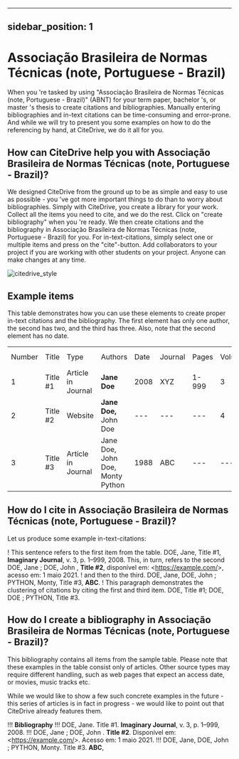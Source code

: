 
---
sidebar_position: 1
---

# Associação Brasileira de Normas Técnicas (note, Portuguese - Brazil)

When you 're tasked by using "Associação Brasileira de Normas Técnicas (note, Portuguese - Brazil)" (ABNT) for your term paper, bachelor 's, or master 's thesis to create citations and bibliographies.
Manually entering bibliographies and in-text citations can be time-consuming and error-prone. And while we will try to present you some examples on how to do the referencing by hand, at CiteDrive, we do it all for you.

<!---
## About  Associação Brasileira de Normas Técnicas (note, Portuguese - Brazil)

* Title: Associação Brasileira de Normas Técnicas (note, Portuguese - Brazil)
* Short Title (Id): ABNT)
* Authors: Associação Brasileira de Normas Técnicas (note, Portuguese - Brazil)
* Download: Associação Brasileira de Normas Técnicas (note, Portuguese - Brazil)
 --->

## How can CiteDrive help you with Associação Brasileira de Normas Técnicas (note, Portuguese - Brazil)?

We designed CiteDrive from the ground up to be as simple and easy to use as possible - you 've got more important things to do than to worry about bibliographies. Simply with CiteDrive, you create a library for your work. Collect all the items you need to cite, and we do the rest. Click on "create bibliography" when you 're ready. We then create citations and the bibliography in Associação Brasileira de Normas Técnicas (note, Portuguese - Brazil) for you. For in-text-citations, simply select one or multiple items and press on the "cite"-button. Add collaborators to your project if you are working with other students on your project. Anyone can make changes at any time.


![citedrive_style](images/associacao-brasileira-de-normas-tecnicas-note-portuguese--brazil.svg "Choose Associação Brasileira de Normas Técnicas (note, Portuguese - Brazil) in the CiteDrive App")


## Example items

This table demonstrates how you can use these elements to create proper in-text citations and the bibliography. The first element has only one author, the second has two, and the third has three. Also, note that the second element has no date.


<table>
  <tr>
   <td>Number
   </td>
   <td>Title
   </td>
   <td>Type
   </td>
   <td>Authors
   </td>
   <td>Date
   </td>
   <td>Journal
   </td>
   <td>Pages
   </td>
   <td>Volume
   </td>
   <td>Issue
   </td>
   <td>Access Date
   </td>
  </tr>
  <tr>
   <td>1
   </td>
   <td>Title #1
   </td>
   <td>Article in Journal
   </td>
   <td><strong>Jane Doe</strong>
   </td>
   <td>2008
   </td>
   <td>XYZ
   </td>
   <td>1-999
   </td>
   <td>3
   </td>
   <td>2
   </td>
   <td>--
   </td>
  </tr>
  <tr>
   <td>
2
   </td>
   <td>Title #2
   </td>
   <td>Website
   </td>
   <td><strong>Jane Doe, </strong>John Doe
   </td>
   <td>---
   </td>
   <td>---
   </td>
   <td>---
   </td>
   <td>4
   </td>
   <td>---
   </td>
   <td>2020-05-01
   </td>
  </tr>
  <tr>
   <td>3
   </td>
   <td>Title #3
   </td>
   <td>Article in Journal
   </td>
   <td>Jane Doe, John Doe, Monty Python
   </td>
   <td>1988
   </td>
   <td>ABC
   </td>
   <td>---
   </td>
   <td>---
   </td>
   <td>16
   </td>
   <td>---
   </td>
  </tr>
</table>



## How do I cite in  Associação Brasileira de Normas Técnicas (note, Portuguese - Brazil)?

Let us produce some example in-text-citations:

! This sentence refers to the first item from the table. DOE, Jane, Title #1, <b>Imaginary Journal</b>, v. 3, p. 1–999, 2008. This, in turn, refers to the second DOE, Jane ;  DOE, John , <b>Title #2</b>, disponível em: &lt;https://example.com/&gt;, acesso em: 1 maio 2021.
! and then to the third.  DOE, Jane, DOE, John ;  PYTHON, Monty, Title #3, <b>ABC</b>.
! This paragraph demonstrates the clustering of citations by citing the first and third item. DOE, Title #1; DOE, DOE ;  PYTHON, Title #3.



## How do I create a bibliography in Associação Brasileira de Normas Técnicas (note, Portuguese - Brazil)?

This bibliography contains all items from the sample table. Please note that these examples in the table consist only of articles. Other source types may require different handling, such as web pages that expect an access date, or movies, music tracks etc.

While we would like to show a few such concrete examples in the future - this series of articles is in fact in progress - we would like to point out that CiteDrive already features them.


!!! **Bibliography**
!!! DOE, Jane. Title #1. <b>Imaginary Journal</b>, v. 3, p. 1–999, 2008.
!!! DOE, Jane ;  DOE, John . <b>Title #2</b>.  Disponível em: &lt;https://example.com/&gt;. Acesso em: 1 maio 2021.
!!! DOE, Jane, DOE, John ;  PYTHON, Monty. Title #3. <b>ABC</b>, 


```
        